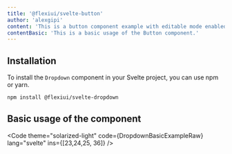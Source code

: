 ```yaml
---
title: '@flexiui/svelte-button'
author: 'alexgipi'
content: 'This is a button component example with editable mode enabled.'
contentBasic: 'This is a basic usage of the Button component.'
---
```



<PreviewCard rounded outlined>
  <DropdownBasicExample client:load/>
</PreviewCard>

## Installation

To install the `Dropdown` component in your Svelte project, you can use npm or yarn.

```bash
npm install @flexiui/svelte-dropdown
```

## Basic usage of the component

<Code theme="solarized-light" code={DropdownBasicExampleRaw} lang="svelte" ins={[23,24,25, 36]} />
